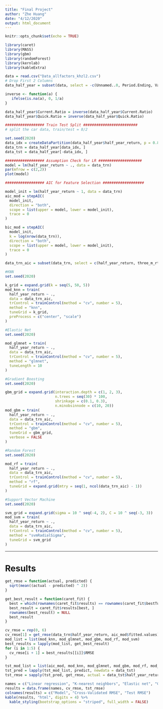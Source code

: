 ```yaml
---
title: "Final Project"
author: "Zhe Huang"
date: "4/12/2020"
output: html_document
---
```


```r
knitr::opts_chunk$set(echo = TRUE)
```

```r
library(caret)
library(MASS)
library(gbm)
library(randomForest)
library(kernlab)
library(kableExtra)
```

```r
data = read.csv("Data_allfactors_khzl2.csv")
# Drop First 2 Columns
data_half_year = subset(data, select = -c(Unnamed..0, Period.Ending, VaR))
```

```r
inverse <- function(a) {
   ifelse(is.na(a), 0, 1/a)
}

data_half_year$Current.Ratio = inverse(data_half_year$Current.Ratio)
data_half_year$Quick.Ratio = inverse(data_half_year$Quick.Ratio)
```

```r
################## Train Test Split #########################
# split the car data, train/test = 8/2

set.seed(2020)
data_idx = createDataPartition(data_half_year$half_year_return, p = 0.8, list = FALSE)
data_trn = data_half_year[data_idx, ]
data_tst = data_half_year[-data_idx, ]

################## Assumption Check for LR ####################
model = lm(half_year_return ~ ., data = data_trn)
par(mfrow = c(2,2))
plot(model)

################## AIC for Feature Selection ###################

model_init = lm(half_year_return ~ 1, data = data_trn)
aic_mod = stepAIC(
  model_init,
  direction = "both",
  scope = list(upper = model, lower = model_init),
  trace = 0
)

bic_mod = stepAIC(
  model_init,
  k = log(nrow(data_trn)),
  direction = "both",
  scope = list(upper = model, lower = model_init),
  trace = 0
)
```

```r
data_trn_aic = subset(data_trn, select = c(half_year_return, three_m_rtn, EY.CETOP, GICS.Sector, Liq.STOH, After.Tax.ROE, Liq.STOQ, Leverage.DTOA, non.linear.size, book.to.price))
```

```r
#KNN
set.seed(2020)

k_grid = expand.grid(k = seq(5, 50, 5))
mod_knn = train(
  half_year_return ~ .,
  data = data_trn_aic,
  trControl = trainControl(method = "cv", number = 5),
  method = "knn",
  tuneGrid = k_grid,
  preProcess = c("center", "scale")
)
```

```r
#Elastic Net
set.seed(2020)

mod_glmnet = train(
  half_year_return ~ .,
  data = data_trn_aic,
  trControl = trainControl(method = "cv", number = 5),
  method = "glmnet",
  tuneLength = 10
)
```

```r
#Gradient Boosting
set.seed(2020)

gbm_grid = expand.grid(interaction.depth = c(1, 2, 3),
                       n.trees = seq(30) * 100,
                       shrinkage = c(0.1, 0.3),
                       n.minobsinnode = c(10, 20))
mod_gbm = train(
  half_year_return ~ .,
  data = data_trn_aic,
  trControl = trainControl(method = "cv", number = 5),
  method = "gbm",
  tuneGrid = gbm_grid,
  verbose = FALSE
)
```

```r
#Random Forest
set.seed(2020)

mod_rf = train(
  half_year_return ~ .,
  data = data_trn_aic,
  trControl = trainControl(method = "cv", number = 5),
  method = "rf",
  tuneGrid = expand.grid(mtry = seq(1, ncol(data_trn_aic) - 1))
)
```

```r
#Support Vector Machine
set.seed(2020)

svm_grid = expand.grid(sigma = 10 ^ seq(-4, 2), C = 10 ^ seq(-3, 3))
mod_svm = train(
  half_year_return ~ .,
  data = data_trn_aic,
  trControl = trainControl(method = "cv", number = 5),
  method = "svmRadialSigma",
  tuneGrid = svm_grid
)
```

***

# Results

```r
get_rmse = function(actual, predicted) {
  sqrt(mean((actual - predicted) ^ 2))
}

get_best_result = function(caret_fit) {
  best = which(rownames(caret_fit$results) == rownames(caret_fit$bestTune))
  best_result = caret_fit$results[best, ]
  rownames(best_result) = NULL
  best_result
}
```

```r
cv_rmse = rep(0, 6)
cv_rmse[1] = get_rmse(data_trn$half_year_return, aic_mod$fitted.values)
mod_list = list(mod_knn, mod_glmnet, mod_gbm, mod_rf, mod_svm)
best_results = lapply(mod_list, get_best_result)
for (i in 1:5) {
  cv_rmse[i + 1] = best_results[[i]]$RMSE
}
```

```r
tst_mod_list = list(aic_mod, mod_knn, mod_glmnet, mod_gbm, mod_rf, mod_svm)
tst_pred = lapply(tst_mod_list, predict, newdata = data_tst)
tst_rmse = sapply(tst_pred, get_rmse, actual = data_tst$half_year_return)
```

```r
names = c("Linear regression", "K-nearest neighbors", "Elastic net", "Gradient boosting", "Random forest", "Support vector machine")
results = data.frame(names, cv_rmse, tst_rmse)
colnames(results) = c("Model", "Cross-Validated RMSE", "Test RMSE")
kable(results, "html", digits = 4) %>%
  kable_styling(bootstrap_options = "striped", full_width = FALSE)
```

